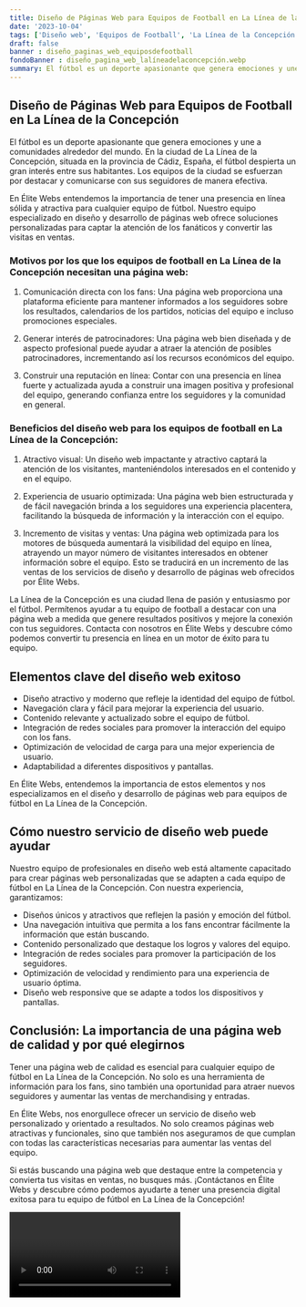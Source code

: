 ```yaml
---
title: Diseño de Páginas Web para Equipos de Football en La Línea de la Concepción
date: '2023-10-04'
tags: ['Diseño web', 'Equipos de Football', 'La Línea de la Concepción']
draft: false
banner : diseño_paginas_web_equiposdefootball
fondoBanner : diseño_pagina_web_lalíneadelaconcepción.webp
summary: El fútbol es un deporte apasionante que genera emociones y une a comunidades alrededor del mundo. En la ciudad de La Línea de la Concepción, situada en la provincia de Cádiz, España, el fútbol despierta un gran interés entre sus habitantes. Los equipos de la ciudad se esfuerzan por destacar y comunicarse con sus seguidores de manera efectiva. 
---
```


## Diseño de Páginas Web para Equipos de Football en La Línea de la Concepción

El fútbol es un deporte apasionante que genera emociones y une a comunidades alrededor del mundo. En la ciudad de La Línea de la Concepción, situada en la provincia de Cádiz, España, el fútbol despierta un gran interés entre sus habitantes. Los equipos de la ciudad se esfuerzan por destacar y comunicarse con sus seguidores de manera efectiva. 

En Élite Webs entendemos la importancia de tener una presencia en línea sólida y atractiva para cualquier equipo de fútbol. Nuestro equipo especializado en diseño y desarrollo de páginas web ofrece soluciones personalizadas para captar la atención de los fanáticos y convertir las visitas en ventas.

### Motivos por los que los equipos de football en La Línea de la Concepción necesitan una página web:

1. Comunicación directa con los fans: Una página web proporciona una plataforma eficiente para mantener informados a los seguidores sobre los resultados, calendarios de los partidos, noticias del equipo e incluso promociones especiales.

2. Generar interés de patrocinadores: Una página web bien diseñada y de aspecto profesional puede ayudar a atraer la atención de posibles patrocinadores, incrementando así los recursos económicos del equipo.

3. Construir una reputación en línea: Contar con una presencia en línea fuerte y actualizada ayuda a construir una imagen positiva y profesional del equipo, generando confianza entre los seguidores y la comunidad en general.

### Beneficios del diseño web para los equipos de football en La Línea de la Concepción:

1. Atractivo visual: Un diseño web impactante y atractivo captará la atención de los visitantes, manteniéndolos interesados en el contenido y en el equipo.

2. Experiencia de usuario optimizada: Una página web bien estructurada y de fácil navegación brinda a los seguidores una experiencia placentera, facilitando la búsqueda de información y la interacción con el equipo.

3. Incremento de visitas y ventas: Una página web optimizada para los motores de búsqueda aumentará la visibilidad del equipo en línea, atrayendo un mayor número de visitantes interesados en obtener información sobre el equipo. Esto se traducirá en un incremento de las ventas de los servicios de diseño y desarrollo de páginas web ofrecidos por Élite Webs.

La Línea de la Concepción es una ciudad llena de pasión y entusiasmo por el fútbol. Permítenos ayudar a tu equipo de football a destacar con una página web a medida que genere resultados positivos y mejore la conexión con tus seguidores. Contacta con nosotros en Élite Webs y descubre cómo podemos convertir tu presencia en línea en un motor de éxito para tu equipo.

<GifSeo />

<Cta />

## Elementos clave del diseño web exitoso

- Diseño atractivo y moderno que refleje la identidad del equipo de fútbol.
- Navegación clara y fácil para mejorar la experiencia del usuario.
- Contenido relevante y actualizado sobre el equipo de fútbol.
- Integración de redes sociales para promover la interacción del equipo con los fans.
- Optimización de velocidad de carga para una mejor experiencia de usuario.
- Adaptabilidad a diferentes dispositivos y pantallas.

En Élite Webs, entendemos la importancia de estos elementos y nos especializamos en el diseño y desarrollo de páginas web para equipos de fútbol en La Línea de la Concepción.

## Cómo nuestro servicio de diseño web puede ayudar

Nuestro equipo de profesionales en diseño web está altamente capacitado para crear páginas web personalizadas que se adapten a cada equipo de fútbol en La Línea de la Concepción. Con nuestra experiencia, garantizamos:

- Diseños únicos y atractivos que reflejen la pasión y emoción del fútbol.
- Una navegación intuitiva que permita a los fans encontrar fácilmente la información que están buscando.
- Contenido personalizado que destaque los logros y valores del equipo.
- Integración de redes sociales para promover la participación de los seguidores.
- Optimización de velocidad y rendimiento para una experiencia de usuario óptima.
- Diseño web responsive que se adapte a todos los dispositivos y pantallas.

## Conclusión: La importancia de una página web de calidad y por qué elegirnos

Tener una página web de calidad es esencial para cualquier equipo de fútbol en La Línea de la Concepción. No solo es una herramienta de información para los fans, sino también una oportunidad para atraer nuevos seguidores y aumentar las ventas de merchandising y entradas.

En Élite Webs, nos enorgullece ofrecer un servicio de diseño web personalizado y orientado a resultados. No solo creamos páginas web atractivas y funcionales, sino que también nos aseguramos de que cumplan con todas las características necesarias para aumentar las ventas del equipo.

Si estás buscando una página web que destaque entre la competencia y convierta tus visitas en ventas, no busques más. ¡Contáctanos en Élite Webs y descubre cómo podemos ayudarte a tener una presencia digital exitosa para tu equipo de fútbol en La Línea de la Concepción!

<Video />

<CtaBot job='Equipos de Football' city='La Línea de la Concepción'/>

<Gmaps query='La Línea de la Concepción+españa+maps' />